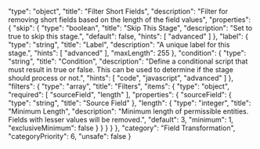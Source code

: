   "type": "object",
  "title": "Filter Short Fields",
  "description": "Filter for removing short fields based on the length of the field values",
  "properties": {
    "skip": {
      "type": "boolean",
      "title": "Skip This Stage",
      "description": "Set to true to skip this stage.",
      "default": false,
      "hints": [
        "advanced"
      ]
    },
    "label": {
      "type": "string",
      "title": "Label",
      "description": "A unique label for this stage.",
      "hints": [
        "advanced"
      ],
      "maxLength": 255
    },
    "condition": {
      "type": "string",
      "title": "Condition",
      "description": "Define a conditional script that must result in true or false. This can be used to determine if the stage should process or not.",
      "hints": [
        "code",
        "javascript",
        "advanced"
      ]
    },
    "filters": {
      "type": "array",
      "title": "Filters",
      "items": {
        "type": "object",
        "required": [
          "sourceField",
          "length"
        ],
        "properties": {
          "sourceField": {
            "type": "string",
            "title": "Source Field"
          },
          "length": {
            "type": "integer",
            "title": "Minimum Length",
            "description": "Minimum length of permissible entities. Fields with lesser values will be removed.",
            "default": 3,
            "minimum": 1,
            "exclusiveMinimum": false
          }
        }
      }
    }
  },
  "category": "Field Transformation",
  "categoryPriority": 6,
  "unsafe": false
}
